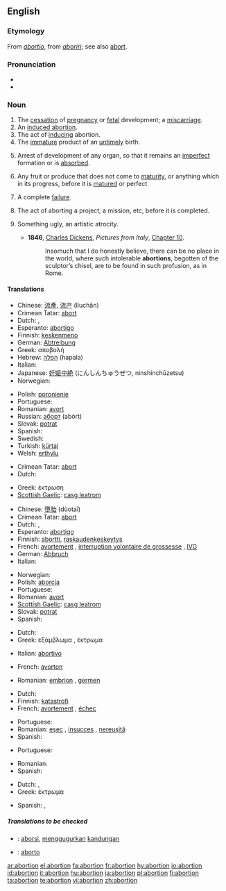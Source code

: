 {{wikipedia|Abortion}}
==English==

===Etymology===
From {{L.}} ''[[abortio]]'', from ''[[aboriri]]''; see also [[abort]].

===Pronunciation===
*{{audio|en-us-abortion.ogg|Audio (US)}}
* {{rhymes|ɔː(r)ʃən}}

===Noun===
{{en-noun}}

# The [[cessation]] of [[pregnancy]] or [[fetal]] development; a [[miscarriage]].
# An [[induced abortion]].
# The act of [[induce|inducing]] abortion.
# The [[immature]] product of an [[untimely]] birth.
# {{biology}} Arrest of development of any organ, so that it remains an [[imperfect]] formation or is [[absorbed]].
# Any fruit or produce that does not come to [[maturity]], or anything which in its progress, before it is [[matured]] or perfect
# {{rfv-sense}} A complete [[failure]].
# The act of aborting a project, a mission, etc, before it is completed.
# {{art}} Something ugly, an artistic atrocity.
#* '''1846''', [[w:Charles Dickens|Charles Dickens]], ''Pictures from Italy'', [http://etext.virginia.edu/etcbin/ot2www-pubeng?specfile=/texts/english/modeng/publicsearch/modengpub.o2w&act=text&offset=269656481&textreg=2&query=abortion&id=DicPict Chapter 10].
#*: Insomuch that I do honestly believe, there can be no place in the world, where such intolerable '''abortions''', begotten of the sculptor’s chisel, are to be found in such profusion, as in Rome.

====Translations====
{{trans-top|miscarriage}}
*Chinese: [[流產]], [[流产]] (líuchăn)
*Crimean Tatar: [[abort#Crimean Tatar|abort]]
*Dutch: {{t|nl|miskraam|n}}, {{t+|nl|abortus|m}}
*Esperanto: [[abortigo]]
*Finnish: [[keskenmeno]]
*German: [[Abtreibung]] {{f}}
*Greek:  αποβολή  {{f}}
*Hebrew: [[הפלה]] (hapala) {{f}}
*Italian: {{t+|it|aborto|m}}
*Japanese: [[妊娠中絶]] (にんしんちゅうぜつ, ninshinchūzetsu)
*Norwegian: {{t+|no|abort|m}}
{{trans-mid}}
*Polish: [[poronienie]] {{n}}
*Portuguese: {{t+|pt|aborto|m}}
*Romanian: [[avort]] {{n}}
*Russian: [[аборт]] {{m}} (abórt)
*Slovak: [[potrat]] {{m}}
*Spanish: {{t+|es|aborto|m}}
*Swedish: {{t+|sv|abort|c}}
*Turkish: [[kürtaj]]
*Welsh: [[erthylu]] {{c}}
{{trans-bottom}}

{{trans-top|induced abortion}}
*Crimean Tatar: [[abort#Crimean Tatar|abort]]
*Dutch: {{t+|nl|abortus|m}}
{{trans-mid}}
*Greek:  έκτρωση  {{f}}
*[[Scottish Gaelic]]: [[casg leatrom]] {{m}}
{{trans-bottom}}

{{trans-top|act of inducing abortion}}
*Chinese: [[墮胎]] (dùotaī)
*Crimean Tatar: [[abort#Crimean Tatar|abort]]
*Dutch: {{t|nl|abortie|m}}, {{t+|nl|abortus|m}}
*Esperanto: [[abortigo]]
*Finnish: [[abortti]], [[raskaudenkeskeytys]]
*French: [[avortement]] {{m}}, [[interruption volontaire de grossesse]] {{f}}, [[IVG]] {{f}}
*German: [[Abbruch]] {{m}}
*Italian: {{t+|it|aborto|m}}
{{trans-mid}}
*Norwegian: {{t+|no|abort}}
*Polish: [[aborcja]] {{f}}
*Portuguese: {{t+|pt|aborto|m}}
*Romanian: [[avort]] {{n}}
*[[Scottish Gaelic]]: [[casg leatrom]] {{m}}
*Slovak: [[potrat]] {{m}}
*Spanish: {{t+|es|aborto|m}}
{{trans-bottom}}

{{trans-top|immature product of an untimely birth}}
*Dutch: {{t|nl|miskraam|n}}
*Greek: εξάμβλωμα {{n}}, έκτρωμα {{n}}
{{trans-mid}}
*Italian: [[abortivo]] {{m}}
{{trans-bottom}}

{{trans-top|biology: arrest of development of an organ}}
{{trans-mid}}
{{trans-bottom}}

{{trans-top|fruit/produce that doesn’t come to maturity}}
*French: [[avorton]] {{m}}
{{trans-mid}}
*Romanian: [[embrion]] {{m}}, [[germen]] {{m}}
{{trans-bottom}}

{{trans-top|failure}}
*Dutch: {{t|nl|mislukking|f}}
*Finnish: [[katastrofi]]
*French: [[avortement]] {{m}}, [[échec]] {{m}}
{{trans-mid}}
*Portuguese: {{t+|pt|aborto|m}}
*Romanian: [[eşec]] {{n}}, [[insucces]] {{n}}, [[nereuşită]] {{f}}
*Spanish: {{t+|es|aborto|m}}
{{trans-bottom}}

{{trans-top|the act of aborting a project, etc}}
*Portuguese: {{t+|pt|aborto|m}}
{{trans-mid}}
*Romanian: {{t+|ro|abandon|n}}
*Spanish: {{t+|es|aborto|m}}
{{trans-bottom}}

{{trans-top|something ugly}}
*Dutch: {{t|nl|misbaksel|n}}, {{t|nl|miskraam|n}}
*Greek: έκτρωμα {{n}}
{{trans-mid}}
*Spanish: {{t+|es|aborto|m}}, {{t-|es|engendro|m}}
{{trans-bottom}}

=====Translations to be checked=====
{{checktrans}}
*{{ttbc|Indonesian}}: [[aborsi]], [[gugur|menggugurkan]] [[kandung|kandungan]]
*{{ttbc|Interlingua}}: [[aborto#Interlingua|aborto]]

[[ar:abortion]]
[[el:abortion]]
[[fa:abortion]]
[[fr:abortion]]
[[hy:abortion]]
[[io:abortion]]
[[id:abortion]]
[[it:abortion]]
[[hu:abortion]]
[[ja:abortion]]
[[pl:abortion]]
[[fi:abortion]]
[[ta:abortion]]
[[te:abortion]]
[[vi:abortion]]
[[zh:abortion]]